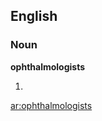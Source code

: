 ==English==

===Noun===
'''ophthalmologists'''

# {{plural of|[[ophthalmologist]]}}

[[ar:ophthalmologists]]